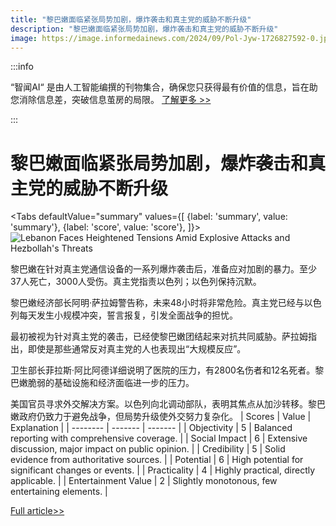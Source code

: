 ```yaml
---
title: "黎巴嫩面临紧张局势加剧，爆炸袭击和真主党的威胁不断升级"
description: "黎巴嫩面临紧张局势加剧，爆炸袭击和真主党的威胁不断升级"
image: https://image.informedainews.com/2024/09/Pol-Jyw-1726827592-0.jpg
---
```



:::info

“智闻AI“ 是由人工智能编撰的刊物集合，确保您只获得最有价值的信息，旨在助您消除信息差，突破信息茧房的局限。  [了解更多 >>](/)

:::

# 黎巴嫩面临紧张局势加剧，爆炸袭击和真主党的威胁不断升级


<Tabs
	defaultValue="summary"
	values={[
	{label: 'summary', value: 'summary'},
	{label: 'score', value: 'score'},
]}>
<TabItem value="summary">
<img
  src="https://image.informedainews.com/2024/09/Pol-Jyw-1726827592-0.jpg"
  alt="Lebanon Faces Heightened Tensions Amid Explosive Attacks and Hezbollah's Threats"
/>



黎巴嫩在针对真主党通信设备的一系列爆炸袭击后，准备应对加剧的暴力。至少37人死亡，3000人受伤。真主党指责以色列；以色列保持沉默。

黎巴嫩经济部长阿明·萨拉姆警告称，未来48小时将非常危险。真主党已经与以色列每天发生小规模冲突，誓言报复，引发全面战争的担忧。

最初被视为针对真主党的袭击，已经使黎巴嫩团结起来对抗共同威胁。萨拉姆指出，即使是那些通常反对真主党的人也表现出“大规模反应”。

卫生部长菲拉斯·阿比阿德详细说明了医院的压力，有2800名伤者和12名死者。黎巴嫩脆弱的基础设施和经济面临进一步的压力。

美国官员寻求外交解决方案。以色列向北调动部队，表明其焦点从加沙转移。黎巴嫩政府仍致力于避免战争，但局势升级使外交努力复杂化。
</TabItem>
<TabItem value="score">
	| Scores     | Value   | Explanation |
	| -------- | ------- | ------- |
	| Objectivity  | 5    | Balanced reporting with comprehensive coverage.    |
	| Social Impact | 6     | Extensive discussion, major impact on public opinion.    |
	| Credibility    | 5    | Solid evidence from authoritative sources.    |
	| Potential    | 6    | High potential for significant changes or events.    |
	| Practicality    | 4    | Highly practical, directly applicable.    |
	| Entertainment Value    | 2    | Slightly monotonous, few entertaining elements.    |
</TabItem>
</Tabs>

[Full article>>](https://www.cnbc.com/2024/09/19/lebanese-ministers-warn-of-a-dangerous-next-48-hours-after-pager-attacks.html)

